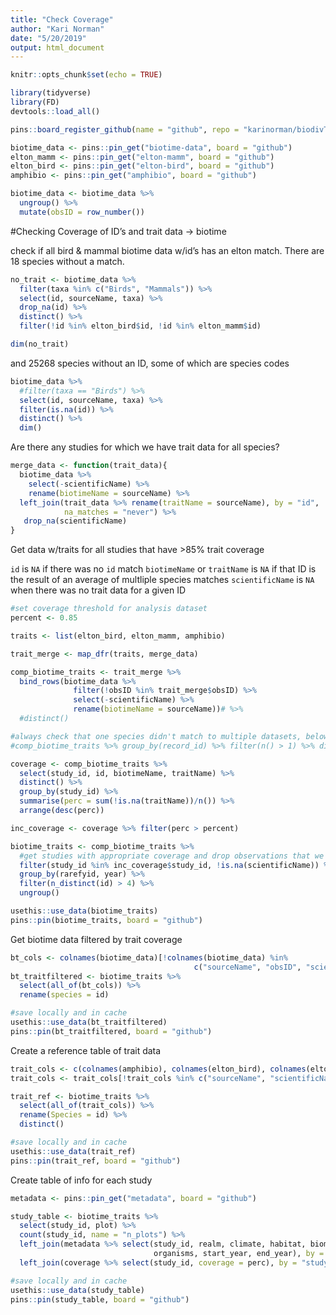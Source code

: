 ```yaml
---
title: "Check Coverage"
author: "Kari Norman"
date: "5/20/2019"
output: html_document
---
```


```r
knitr::opts_chunk$set(echo = TRUE)
```

```r
library(tidyverse)
library(FD)
devtools::load_all()
```

```r
pins::board_register_github(name = "github", repo = "karinorman/biodivTS_data", branch = "master")

biotime_data <- pins::pin_get("biotime-data", board = "github")
elton_mamm <- pins::pin_get("elton-mamm", board = "github")
elton_bird <- pins::pin_get("elton-bird", board = "github")
amphibio <- pins::pin_get("amphibio", board = "github")

biotime_data <- biotime_data %>%
  ungroup() %>%
  mutate(obsID = row_number())
```

#Checking Coverage of ID's and trait data -> biotime

check if all bird & mammal biotime data w/id's has an elton match. There are 18 species without a match.
```r
no_trait <- biotime_data %>%
  filter(taxa %in% c("Birds", "Mammals")) %>%
  select(id, sourceName, taxa) %>%
  drop_na(id) %>%
  distinct() %>%
  filter(!id %in% elton_bird$id, !id %in% elton_mamm$id)

dim(no_trait)
```

and 25268 species without an ID, some of which are species codes
```r
biotime_data %>%
  #filter(taxa == "Birds") %>%
  select(id, sourceName, taxa) %>%
  filter(is.na(id)) %>%
  distinct() %>%
  dim()
```

Are there any studies for which we have trait data for all species?
```r
merge_data <- function(trait_data){
  biotime_data %>%
    select(-scientificName) %>%
    rename(biotimeName = sourceName) %>%
  left_join(trait_data %>% rename(traitName = sourceName), by = "id",
            na_matches = "never") %>%
   drop_na(scientificName)
}
```

Get data w/traits for all studies that have >85% trait coverage

`id` is `NA` if there was no `id` match
`biotimeName` or `traitName` is `NA` if that ID is the result of an average of multliple species matches
`scientificName` is `NA` when there was no trait data for a given ID
```r
#set coverage threshold for analysis dataset
percent <- 0.85

traits <- list(elton_bird, elton_mamm, amphibio)

trait_merge <- map_dfr(traits, merge_data) 

comp_biotime_traits <- trait_merge %>%
  bind_rows(biotime_data %>% 
              filter(!obsID %in% trait_merge$obsID) %>%
              select(-scientificName) %>%
              rename(biotimeName = sourceName))# %>%
  #distinct()

#always check that one species didn't match to multiple datasets, below should return and empty dataframe
#comp_biotime_traits %>% group_by(record_id) %>% filter(n() > 1) %>% dim()

coverage <- comp_biotime_traits %>%
  select(study_id, id, biotimeName, traitName) %>%
  distinct() %>%
  group_by(study_id) %>%
  summarise(perc = sum(!is.na(traitName))/n()) %>%
  arrange(desc(perc))

inc_coverage <- coverage %>% filter(perc > percent)

biotime_traits <- comp_biotime_traits %>%
  #get studies with appropriate coverage and drop observations that we don't have trait data for, and unlabeled non-id'd species
  filter(study_id %in% inc_coverage$study_id, !is.na(scientificName)) %>% 
  group_by(rarefyid, year) %>%
  filter(n_distinct(id) > 4) %>%
  ungroup()
```

```r
usethis::use_data(biotime_traits)
pins::pin(biotime_traits, board = "github")
```

Get biotime data filtered by trait coverage
```r
bt_cols <- colnames(biotime_data)[!colnames(biotime_data) %in% 
                                         c("sourceName", "obsID", "scientificName")]
bt_traitfiltered <- biotime_traits %>% 
  select(all_of(bt_cols)) %>%
  rename(species = id)

#save locally and in cache
usethis::use_data(bt_traitfiltered)
pins::pin(bt_traitfiltered, board = "github")
```

Create a reference table of trait data
```r
trait_cols <- c(colnames(amphibio), colnames(elton_bird), colnames(elton_mamm))
trait_cols <- trait_cols[!trait_cols %in% c("sourceName", "scientificName")]

trait_ref <- biotime_traits %>%
  select(all_of(trait_cols)) %>%
  rename(Species = id) %>%
  distinct()

#save locally and in cache
usethis::use_data(trait_ref)
pins::pin(trait_ref, board = "github")
```

Create table of info for each study
```r
metadata <- pins::pin_get("metadata", board = "github")

study_table <- biotime_traits %>%
  select(study_id, plot) %>%
  count(study_id, name = "n_plots") %>% 
  left_join(metadata %>% select(study_id, realm, climate, habitat, biome_map, taxa, 
                                organisms, start_year, end_year), by = "study_id") %>%
  left_join(coverage %>% select(study_id, coverage = perc), by = "study_id")

#save locally and in cache
usethis::use_data(study_table)
pins::pin(study_table, board = "github")
```
